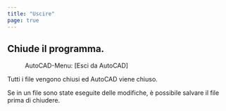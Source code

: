 ```yaml
---
title: "Uscire"
page: true
---
```

## Chiude il programma.
 <Menu>AutoCAD-Menu: [Esci da AutoCAD] </Menu> 

Tutti i file vengono chiusi ed  <Placeholder>AutoCAD</Placeholder> viene chiuso.

Se in un file sono state eseguite delle modifiche, &#232; possibile salvare il file prima di chiudere.
